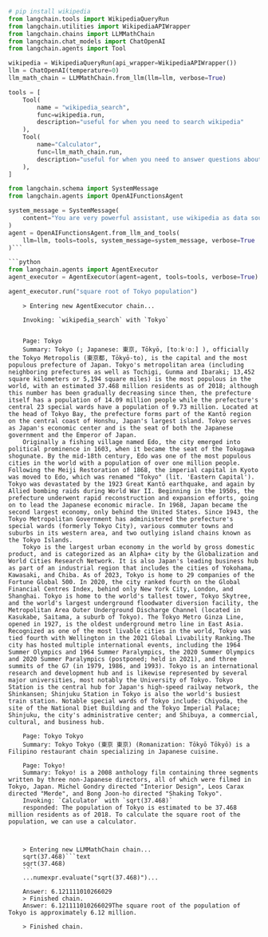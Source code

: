 ```python
# pip install wikipedia
from langchain.tools import WikipediaQueryRun
from langchain.utilities import WikipediaAPIWrapper
from langchain.chains import LLMMathChain
from langchain.chat_models import ChatOpenAI
from langchain.agents import Tool

wikipedia = WikipediaQueryRun(api_wrapper=WikipediaAPIWrapper())
llm = ChatOpenAI(temperature=0)
llm_math_chain = LLMMathChain.from_llm(llm=llm, verbose=True)
```

```python
tools = [
    Tool(
        name = "wikipedia_search",
        func=wikipedia.run,
        description="useful for when you need to search wikipedia"
    ),
    Tool(
        name="Calculator",
        func=llm_math_chain.run,
        description="useful for when you need to answer questions about math"
    ),
]
```

````python
from langchain.schema import SystemMessage
from langchain.agents import OpenAIFunctionsAgent

system_message = SystemMessage(
    content="You are very powerful assistant, use wikipedia as data source to answer the question and do math by using calculator."
)
agent = OpenAIFunctionsAgent.from_llm_and_tools(
    llm=llm, tools=tools, system_message=system_message, verbose=True
)```

```python
from langchain.agents import AgentExecutor
agent_executor = AgentExecutor(agent=agent, tools=tools, verbose=True)
````

```python
agent_executor.run("square root of Tokyo population")
```

<CodeOutputBlock lang="python">

````
    > Entering new AgentExecutor chain...

    Invoking: `wikipedia_search` with `Tokyo`


    Page: Tokyo
    Summary: Tokyo (; Japanese: 東京, Tōkyō, [toːkʲoː] ), officially the Tokyo Metropolis (東京都, Tōkyō-to), is the capital and the most populous prefecture of Japan. Tokyo's metropolitan area (including neighboring prefectures as well as Tochigi, Gunma and Ibaraki; 13,452 square kilometers or 5,194 square miles) is the most populous in the world, with an estimated 37.468 million residents as of 2018; although this number has been gradually decreasing since then, the prefecture itself has a population of 14.09 million people while the prefecture's central 23 special wards have a population of 9.73 million. Located at the head of Tokyo Bay, the prefecture forms part of the Kantō region on the central coast of Honshu, Japan's largest island. Tokyo serves as Japan's economic center and is the seat of both the Japanese government and the Emperor of Japan.
    Originally a fishing village named Edo, the city emerged into political prominence in 1603, when it became the seat of the Tokugawa shogunate. By the mid-18th century, Edo was one of the most populous cities in the world with a population of over one million people. Following the Meiji Restoration of 1868, the imperial capital in Kyoto was moved to Edo, which was renamed "Tokyo" (lit. 'Eastern Capital'). Tokyo was devastated by the 1923 Great Kantō earthquake, and again by Allied bombing raids during World War II. Beginning in the 1950s, the prefecture underwent rapid reconstruction and expansion efforts, going on to lead the Japanese economic miracle. In 1968, Japan became the second largest economy, only behind the United States. Since 1943, the Tokyo Metropolitan Government has administered the prefecture's special wards (formerly Tokyo City), various commuter towns and suburbs in its western area, and two outlying island chains known as the Tokyo Islands.
    Tokyo is the largest urban economy in the world by gross domestic product, and is categorized as an Alpha+ city by the Globalization and World Cities Research Network. It is also Japan's leading business hub as part of an industrial region that includes the cities of Yokohama, Kawasaki, and Chiba. As of 2023, Tokyo is home to 29 companies of the Fortune Global 500. In 2020, the city ranked fourth on the Global Financial Centres Index, behind only New York City, London, and Shanghai. Tokyo is home to the world's tallest tower, Tokyo Skytree, and the world's largest underground floodwater diversion facility, the Metropolitan Area Outer Underground Discharge Channel (located in Kasukabe, Saitama, a suburb of Tokyo). The Tokyo Metro Ginza Line, opened in 1927, is the oldest underground metro line in East Asia. Recognized as one of the most livable cities in the world, Tokyo was tied fourth with Wellington in the 2021 Global Livability Ranking.The city has hosted multiple international events, including the 1964 Summer Olympics and 1964 Summer Paralympics, the 2020 Summer Olympics and 2020 Summer Paralympics (postponed; held in 2021), and three summits of the G7 (in 1979, 1986, and 1993). Tokyo is an international research and development hub and is likewise represented by several major universities, most notably the University of Tokyo. Tokyo Station is the central hub for Japan's high-speed railway network, the Shinkansen; Shinjuku Station in Tokyo is also the world's busiest train station. Notable special wards of Tokyo include: Chiyoda, the site of the National Diet Building and the Tokyo Imperial Palace; Shinjuku, the city's administrative center; and Shibuya, a commercial, cultural, and business hub.

    Page: Tokyo Tokyo
    Summary: Tokyo Tokyo (東京 東京) (Romanization: Tōkyō Tōkyō) is a Filipino restaurant chain specializing in Japanese cuisine.

    Page: Tokyo!
    Summary: Tokyo! is a 2008 anthology film containing three segments written by three non-Japanese directors, all of which were filmed in Tokyo, Japan. Michel Gondry directed "Interior Design", Leos Carax directed "Merde", and Bong Joon-ho directed "Shaking Tokyo".
    Invoking: `Calculator` with `sqrt(37.468)`
    responded: The population of Tokyo is estimated to be 37.468 million residents as of 2018. To calculate the square root of the population, we can use a calculator.



    > Entering new LLMMathChain chain...
    sqrt(37.468)```text
    sqrt(37.468)
    ```
    ...numexpr.evaluate("sqrt(37.468)")...

    Answer: 6.121111010266029
    > Finished chain.
    Answer: 6.121111010266029The square root of the population of Tokyo is approximately 6.12 million.

    > Finished chain.
````

</CodeOutputBlock>
